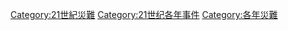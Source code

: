 [[Category:21世紀災難|Category:21世紀災難]]
[[Category:21世纪各年事件|Category:21世纪各年事件]]
[[Category:各年災難|Category:各年災難]]